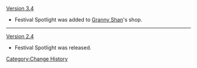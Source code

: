 [[Version 3.4]]
* Festival Spotlight was added to [[Granny Shan]]'s shop.
----
[[Version 2.4]]
* Festival Spotlight was released.
<noinclude>[[Category:Change History]]</noinclude>